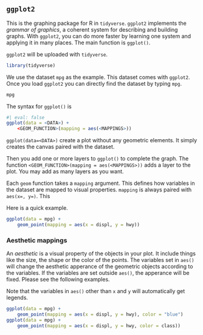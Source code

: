 ## `ggplot2`




This is the graphing package for R in `tidyverse`. `ggplot2` implements the *grammar of graphics*, a coherent system for describing and building graphs. With `ggplot2`, you can do more faster by learning one system and applying it in many places. The main function is `ggplot()`.

`ggplot2` will be uploaded with `tidyverse`. 

```r
library(tidyverse)
```

We use the dataset `mpg` as the example. This dataset comes with `ggplot2`. Once you load `ggplot2` you can directly find the dataset by typing `mpg`.

```r
mpg
```

The syntax for `ggplot()` is 
```r
#| eval: false
ggplot(data = <DATA>) +
    <GEOM_FUNCTION>(mapping = aes(<MAPPINGS>))
```

`ggplot(data=<DATA>)` create a plot without any geometric elements. It simply creates the canvas paired with the dataset.

Then you add one or more layers to `ggplot()` to complete the graph. The function `<GEOM_FUNCTION>(mapping = aes(<MAPPINGS>))` adds a layer to the plot. You may add as many layers as you want. 

Each `geom` function takes a `mapping` argument. This defines how variables in the dataset are mapped to visual properties. `mapping` is always paired with `aes(x=, y=)`. This 

Here is a quick example.

```r
ggplot(data = mpg) +
    geom_point(mapping = aes(x = displ, y = hwy))
```


### Aesthetic mappings

An *aesthetic* is a visual property of the objects in your plot. It include things like the size, the shape or the color of the points. The variables set in `aes()` will change the aesthetic apperance of the geometric objects according to the variables. If the variables are set outside `aes()`, the apperance will be fixed. Please see the following examples.

Note that the variables in `aes()` other than `x` and `y` will automatically get legends.

```r
ggplot(data = mpg) +
    geom_point(mapping = aes(x = displ, y = hwy), color = "blue")
ggplot(data = mpg) +
    geom_point(mapping = aes(x = displ, y = hwy, color = class))
```
